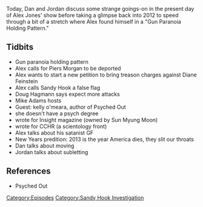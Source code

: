 {{DEFAULTSORT:
    #_EPISODE_0275:December 23-31, 2012
}}{{Episode
    | title             = December 23-31, 2012
    | caption           = [https://knowledgefight.libsyn.com/knowledge-fight-december-23-31-2012 Listen to this episode on Libsyn]
    | episodeNumber     = 275
    | length            = 01:11:28
    | airDate           = March 13, 2019
    | coverageStartDate = December 23, 2012
    | coverageEndDate   = December 31, 2012
    | episodeType       = [[:Category:Sandy Hook Investigation|Sandy Hook Investigation]]
    | appearance        = [[Piers Morgan]], [[Diane Feinstein]], [[Doug Hagmann]], [[Mike Adams]], [[kelly o'meara]], [[Sun Myung Moon]]
    | previousEpisode   = [[274: Ask Alex Anything]]
    | nextEpisode       = [[276: January 1-2, 2013]]
}}

{{Stub}}

Today, Dan and Jordan discuss some strange goings-on in the present day of Alex Jones' show before taking a glimpse back into 2012 to speed through a bit of a stretch where Alex found himself in a "Gun Paranoia Holding Pattern."

==Tidbits==

*Gun paranoia holding pattern
*Alex calls for Piers Morgan to be deported
*Alex wants to start a new petition to bring treason charges against Diane Feinstein
*Alex calls Sandy Hook a false flag
*Doug Hagmann says expect more attacks
*Mike Adams hosts
*Guest: kelly o'meara, author of Psyched Out
*she doesn't have a psych degree
*wrote for Insight magazine (owned by Sun Myung Moon)
*wrote for CCHR (a scientology front)
*Alex talks about his satanist GF
*New Years predition: 2013 is the year America dies, they slit our throats
*Dan talks about moving
*Jordan talks about subletting

==References==

*Psyched Out

[[Category:Episodes]]
[[Category:Sandy Hook Investigation]]